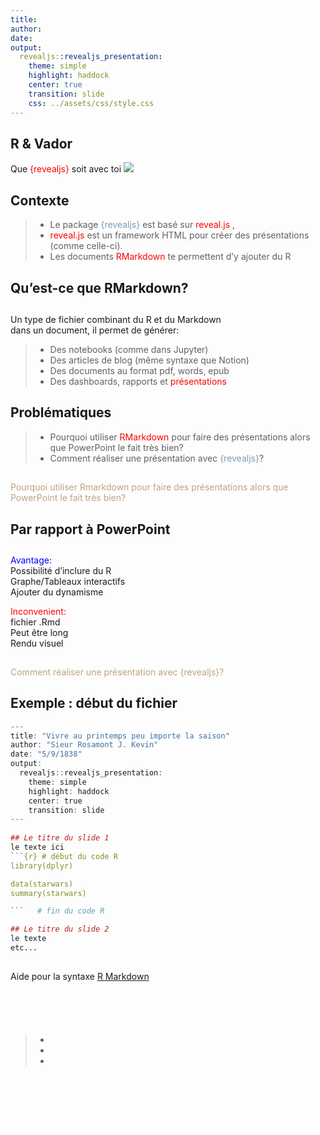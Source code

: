 ```yaml
---
title: 
author: 
date: 
output: 
  revealjs::revealjs_presentation: 
    theme: simple
    highlight: haddock
    center: true
    transition: slide
    css: ../assets/css/style.css
---
```



 
##  R & Vador<br/> 
<sub_title1> Que <span style="color:red; ">{revealjs}</span> soit avec toi</sub_title1> <img src="../images/intro/intro_read.png"  id="img_intro">

## Contexte 

> * Le package <span style="color:#779cb7; ">{revealjs}</span> est basé sur <span style="color:red; ">reveal.js </span>, <br>
> * <span style="color:red; ">reveal.js </span> est un framework HTML pour créer des présentations (comme celle-ci). <br>
> * Les documents <span style="color:red;">RMarkdown</span> te permettent d'y ajouter du R

## Qu'est-ce que RMarkdown?

##
Un type de fichier combinant du R et du Markdown <br> dans un document, il permet de générer:

> * Des notebooks (comme dans Jupyter)
> * Des articles de blog (même syntaxe que Notion)
> * Des documents au format pdf, words, epub 
> * Des dashboards, rapports et <span style="color:red;"> présentations </span>



## Problématiques


> * Pourquoi utiliser <span style="color:red; ">RMarkdown</span> pour faire des présentations alors que PowerPoint le fait très bien? 
> * Comment réaliser une présentation avec <span style="color:#779cb7;  ">{revealjs}</span>?

## 
<span style="color:#bca480;">Pourquoi utiliser Rmarkdown pour faire des présentations alors que PowerPoint le fait très bien? </span>



## Par rapport à PowerPoint
<p style="margin-bottom:2em;"></p>
<span style="color:blue; "> Avantage:</span>
<div style="margin-bottom:1em;" class='multiCol fragment fade-up'>
<div class='col'>Possibilité d'inclure du R</div>
<div class='col'>Graphe/Tableaux interactifs </div>
<div class='col'>Ajouter du dynamisme</div>
</div>

<span style="color:red;"> Inconvenient:  </span>
<div class='multiCol fragment fade-up'>
<div class='col'>fichier .Rmd</div>
<div class='col'>Peut être long</div>
<div class='col'>Rendu visuel</div>
</div>


## 
<span style="color:#bca480;">Comment réaliser une présentation avec {revealjs}? </span>

## Exemple : début du fichier


```r

---
title: "Vivre au printemps peu importe la saison"
author: "Sieur Rosamont J. Kevin"
date: "5/9/1838"
output: 
  revealjs::revealjs_presentation: 
    theme: simple
    highlight: haddock
    center: true
    transition: slide
---
      
## Le titre du slide 1 
le texte ici
```{r} # début du code R 
library(dplyr)

data(starwars)
summary(starwars)

```   # fin du code R

## Le titre du slide 2
le texte
etc...
```



## 
Aide pour la syntaxe [R Markdown](https://rstudio.com/wp-content/uploads/2015/02/rmarkdown-cheatsheet.pdf)

## <span style="color:white;">Récapitulatif </span>{data-background=#7ac58c}



## {data-background=#7ac58c}
> * <span style="color:white;"> Présentation facile à faire (même principe que Jupyter)</span>
> * <span style="color:white;"> Donne un apercu dynamique des résultats </span>
> * <span style="color:white;"> Pratique pour les présentations courtes & techniques </span>



## {data-background=#00bdf2} 
<span style="color:white;">Merci pour votre attention </span>

## <span style="color:white;">Questions? </span>{data-background=#00bdf2}


<!--
## <span style="color:white;"> </span>{data-background=#00bdf2}
> * <span class="fragment fade-out" style="color:white;">Est-ce que dans notre environnement de travail, ça vaut la peine?</span> 
> * <span style="color:white;">Ou trouver un exemple de présentation?</span>
-->





